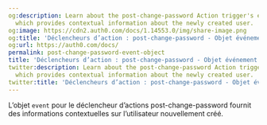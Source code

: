 ```yaml
---
og:description: Learn about the post-change-password Action trigger's event object,
  which provides contextual information about the newly created user.
og:image: https://cdn2.auth0.com/docs/1.14553.0/img/share-image.png
og:title: 'Déclencheurs d’action : post-change-password - Objet événement'
og:url: https://auth0.com/docs/
permalink: post-change-password-event-object
title: 'Déclencheurs d’action : post-change-password - Objet événement'
twitter:description: Learn about the post-change-password Action trigger's event object,
  which provides contextual information about the newly created user.
twitter:title: 'Déclencheurs d’action : post-change-password - Objet événement'
---
```


L’objet `event` pour le déclencheur d’actions post-change-password fournit des informations contextuelles sur l’utilisateur nouvellement créé.
